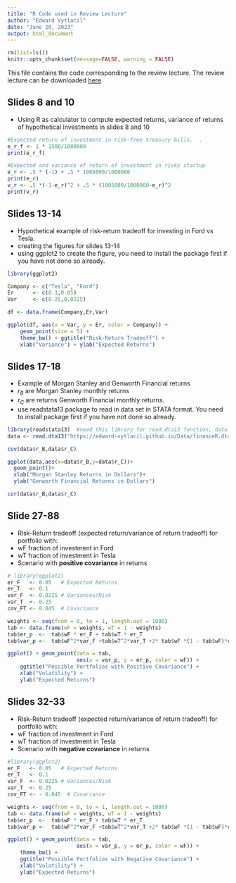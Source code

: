 ```yaml
---
title: "R Code used in Review Lecture"
author: "Edward Vytlacil"
date: "June 20, 2023"
output: html_document
---
```


```r
rm(list=ls())
knitr::opts_chunk$set(message=FALSE, warning = FALSE)
```

This file contains the code corresponding to the review lecture.  The review lecture can be downloaded [here](https://edward-vytlacil.github.io/GEC/Review_Lecture.pdf)


## Slides 8 and 10 

* Using R as calculator to compute expected returns, variance of returns of hypothetical investments in slides 8 and 10

```r

#Expected return of investment in risk-free treasury bills.  .
e_r_f <- 1 * 1500/1000000
print(e_r_f)

#Expected and variance of return of investment in risky startup
e_r <- .5 * (-1) + .5 * 1005000/1000000
print(e_r)
v_r <- .5 *(-1-e_r)^2 + .5 * (1005000/1000000-e_r)^2
print(v_r)
```

## Slides 13-14

* Hypothetical example of risk-return tradeoff for investing in Ford vs Tesla. 
* creating the figures for slides 13-14  
* using ggplot2 to create the figure, you need to install the package first if you have not done so already.

```r
library(ggplot2)

Company <- c("Tesla", "Ford")
Er      <- c(0.1,0.05)
Var     <- c(0.25,0.0225)

df <- data.frame(Company,Er,Var)

ggplot(df, aes(x = Var, y = Er, color = Company)) +
    geom_point(size = 5) +
    theme_bw() + ggtitle("Risk-Return Tradeoff") +
    xlab("Variance") + ylab("Expected Returns")
```


## Slides 17-18

* Example of Morgan Stanley and Genworth Financial returns 
* $r_B$ are Morgan Stanley monthly returns 
* $r_C$ are returns Genworth Financial monthly returns. 
* use readstata13 package to read in data set in STATA format.  You need to install package first if you have not done so already.

```r

library(readstata13)  #need this library for read.dta13 function, data set is in STATA format.
data <- read.dta13("https://edward-vytlacil.github.io/Data/financeR.dta")

cov(data$r_B,data$r_C)

ggplot(data,aes(x=data$r_B,y=data$r_C))+
  geom_point()+
  xlab("Morgan Stanley Returns in Dollars")+
  ylab("Genworth Financial Returns in Dollars")

cor(data$r_B,data$r_C)


```


## Slide 27-88   

* Risk-Return tradeoff (expected return/variance of return tradeoff) for portfolio with:  
+ wF fraction of investment in Ford  
+ wT fraction of investment in Tesla  
* Scenario with **positive covariance** in returns

```r
# library(ggplot2)
er_F   <- 0.05   # Expected Returns
er_T   <- 0.1
var_F  <- 0.0225 # Variances/Risk
var_T  <- 0.25
cov_FT <- 0.045  # Covariance

weights <- seq(from = 0, to = 1, length.out = 1000)
tab <- data.frame(wF = weights, wT = 1 - weights)  
tab$er_p  <-  tab$wF * er_F + tab$wT * er_T
tab$var_p <-  tab$wF^2*var_F +tab$wT^2*var_T +2* tab$wF *(1 - tab$wF)*cov_FT

ggplot() + geom_point(data = tab,
                      aes(x = var_p, y = er_p, color = wF)) +
    ggtitle("Possible Portfolios with Positive Covariance") +
    xlab("Volatility") +
    ylab("Expected Returns")

```

## Slides 32-33   

* Risk-Return tradeoff (expected return/variance of return tradeoff) for portfolio with:  
+ wF fraction of investment in Ford  
+ wT fraction of investment in Tesla  
* Scenario with **negative covariance** in returns

 
```r
#library(ggplot2)
er_F   <- 0.05   # Expected Returns
er_T   <- 0.1
var_F  <- 0.0225 # Variances/Risk
var_T  <- 0.25
cov_FT <- - 0.045  # Covariance

weights <- seq(from = 0, to = 1, length.out = 1000)
tab <- data.frame(wF = weights, wT = 1 - weights)  
tab$er_p  <-  tab$wF * er_F + tab$wT * er_T
tab$var_p <-  tab$wF^2*var_F +tab$wT^2*var_T +2* tab$wF *(1 - tab$wF)*cov_FT

ggplot() + geom_point(data = tab,
                      aes(x = var_p, y = er_p, color = wF)) +
    theme_bw() +
    ggtitle("Possible Portfolios with Negative Covariance") +
    xlab("Volatility") +
    ylab("Expected Returns")
```
